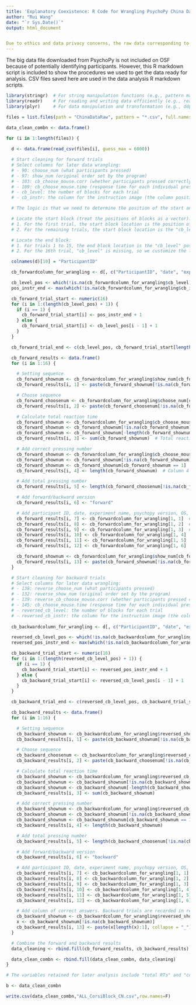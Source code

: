 ```yaml
---
title: 'Explanatory Coexistence: R Code for Wrangling PsychoPy China Data - Corsi Block'
author: "Rui Wang"
date: "`r Sys.Date()`"
output: html_document


Due to ethics and data privacy concerns, the raw data corresponding to this file has not been uploaded. However, I have uploaded the code to demonstrate the data wrangling process.
---
```

The big data file downloaded from PsychoPy is not included on OSF because of potentially identifying participants. However, this R markdown script is included to show the procedures we used to get the data ready for analysis. CSV files saved here are used in the data analysis R markdown scripts.

```r
library(stringr)  # For string manipulation functions (e.g., pattern matching, replacement)
library(readr)    # For reading and writing data efficiently (e.g., read_csv, write_csv)
library(plyr)     # For data manipulation and transformation (e.g., ddply, join)

```


```r
files = list.files(path = "ChinaDataRaw", pattern = "*.csv", full.names = TRUE)

data_clean_combn <- data.frame()

for (i in 1:length(files)) {
  
  d <- data.frame(read_csv(files[i], guess_max = 6000))

  # Start cleaning for forward trials
  # Select columns for later data wrangling:
  # - 90: choose_num (what participants pressed)
  # - 97: show_num (original order set by the program)
  # - 103: cb_choose_mouse.corr (whether participants pressed correctly for each individual press; 0 = incorrect, 1 = correct, -1 = pressed more than the set sequence)
  # - 109: cb_choose_mouse.time (response time for each individual press)
  # - cb_level: the number of blocks for each trial
  # - cb_instr: the column for the instruction image (the column position is the same for all files)

  # The logic is that we need to determine the position of the start and end blocks in each trial. There are 16 trials in total, so we need to find a way to locate the start and end blocks.

  # Locate the start block (treat the positions of blocks as a vector):
  # 1. For the first trial, the start block location is the position of the "cb_instr" + 1.
  # 2. For the remaining trials, the start block location is the "cb_level" position of the previous trial - 1.

  # Locate the end block:
  # 1. For trials 1 to 15, the end block location is the "cb_level" position.
  # 2. For the 16th trial, "cb_level" is missing, so we customize the location of the end block as the start block location + 30 (because participants will never press 30 times, adding 30 ensures we cover the entire trial).

  colnames(d)[10] = "ParticipantID"

  cb_forwardcolumn_for_wrangling <- d[, c("ParticipantID", "date", "expName", "psychopyVersion", "OS", "frameRate", "show_num", "choose_num", "cb_choose_mouse.corr", "cb_choose_mouse.time", "cb_level", "cb_instr")]

  cb_level_pos <- which(!is.na(cb_forwardcolumn_for_wrangling$cb_level))
  pos_instr_end <- max(which(!is.na(cb_forwardcolumn_for_wrangling$cb_instr)))

  cb_forward_trial_start <- numeric(16)
  for (i in 1:(length(cb_level_pos) + 1)) {
    if (i == 1) {
      cb_forward_trial_start[i] <- pos_instr_end + 1
    } else {
      cb_forward_trial_start[i] <- cb_level_pos[i - 1] + 1
    }
  }

  cb_forward_trial_end <- c(cb_level_pos, cb_forward_trial_start[length(cb_forward_trial_start)] + 30)

  cb_forward_results <- data.frame()
  for (i in 1:16) {

    # Setting sequence
    cb_forward_shownum <- cb_forwardcolumn_for_wrangling$show_num[cb_forward_trial_start[i]:cb_forward_trial_end[i]]
    cb_forward_results[i, 1] <- paste(cb_forward_shownum[!is.na(cb_forward_shownum)], collapse = "_")  # column 1

    # Choose sequence
    cb_forward_choosenum <- cb_forwardcolumn_for_wrangling$choose_num[cb_forward_trial_start[i]:cb_forward_trial_end[i]]
    cb_forward_results[i, 2] <- paste(cb_forward_choosenum[!is.na(cb_forward_choosenum)], collapse = "_")  # column 2

    # Calculate total reaction time
    cb_forward_shownum <- cb_forwardcolumn_for_wrangling$cb_choose_mouse.time[cb_forward_trial_start[i]:cb_forward_trial_end[i]]
    cb_forward_shownum <- cb_forward_shownum[!is.na(cb_forward_shownum)]  # Remove NA values
    cb_forward_shownum <- cb_forward_shownum[-length(cb_forward_shownum)]  # Remove the last press (done button)
    cb_forward_results[i, 3] <- sum(cb_forward_shownum)  # Total reaction time, column 3

    # Add correct pressing number
    cb_forward_shownum <- cb_forwardcolumn_for_wrangling$cb_choose_mouse.corr[cb_forward_trial_start[i]:cb_forward_trial_end[i]]
    cb_forward_shownum <- cb_forward_shownum[!is.na(cb_forward_shownum)]
    cb_forward_shownum <- cb_forward_shownum[cb_forward_shownum == 1]  # Correct presses
    cb_forward_results[i, 4] <- length(cb_forward_shownum)  # Column 4

    # Add total pressing number
    cb_forward_results[i, 5] <- length(cb_forward_choosenum[!is.na(cb_forward_choosenum)])  # Column 5

    # Add forward/backward version
    cb_forward_results[i, 6] <- "forward"

    # Add participant ID, date, experiment name, psychopy version, OS, and framerate
    cb_forward_results[i, 7] <- cb_forwardcolumn_for_wrangling[1, 1]  # Participant ID
    cb_forward_results[i, 8] <- cb_forwardcolumn_for_wrangling[1, 2]  # Date
    cb_forward_results[i, 9] <- cb_forwardcolumn_for_wrangling[1, 3]  # Experiment name
    cb_forward_results[i, 10] <- cb_forwardcolumn_for_wrangling[1, 4]  # Psychopy version
    cb_forward_results[i, 11] <- cb_forwardcolumn_for_wrangling[1, 5]  # OS
    cb_forward_results[i, 12] <- cb_forwardcolumn_for_wrangling[1, 6]  # Framerate

    cb_forward_shownum <- cb_forwardcolumn_for_wrangling$show_num[cb_forward_trial_start[i]:cb_forward_trial_end[i]]
    cb_forward_results[i, 13] <- paste(cb_forward_shownum[!is.na(cb_forward_shownum)], collapse = "_")
  }

  # Start cleaning for backward trials
  # Select columns for later data wrangling:
  # - 138: reverse_choose_num (what participants pressed)
  # - 132: reverse_show_num (original order set by the program)
  # - 139: reverse_cb_choose_mouse.corr (whether participants pressed correctly for each individual press; 0 = incorrect, 1 = correct, -1 = pressed more than the set sequence)
  # - 145: cb_choose_mouse.time (response time for each individual press)
  # - reversed_cb_level: the number of blocks for each trial
  # - reversed_cb_instr: the column for the instruction image (the column position is the same for all files)
  
  cb_backwardcolumn_for_wrangling <- d[, c("ParticipantID", "date", "expName", "psychopyVersion", "OS", "frameRate", "reversed_show_num", "reversed_choose_num", "reversed_cb_choose_mouse.corr", "reversed_cb_choose_mouse.time", "reversed_cb_instr", "reversed_cb_level")]

  reversed_cb_level_pos <- which(!is.na(cb_backwardcolumn_for_wrangling$reversed_cb_level))
  reversed_pos_instr_end <- max(which(!is.na(cb_backwardcolumn_for_wrangling$reversed_cb_instr)))

  cb_backward_trial_start <- numeric(16)
  for (i in 1:(length(reversed_cb_level_pos) + 1)) {
    if (i == 1) {
      cb_backward_trial_start[i] <- reversed_pos_instr_end + 1
    } else {
      cb_backward_trial_start[i] <- reversed_cb_level_pos[i - 1] + 1
    }
  }

  cb_backward_trial_end <- c(reversed_cb_level_pos, cb_backward_trial_start[length(cb_backward_trial_start)] + 30)

  cb_backward_results <- data.frame()
  for (i in 1:16) {

    # Setting sequence
    cb_backward_shownum <- cb_backwardcolumn_for_wrangling$reversed_show_num[cb_backward_trial_start[i]:cb_backward_trial_end[i]]
    cb_backward_results[i, 1] <- paste(cb_backward_shownum[!is.na(cb_backward_shownum)], collapse = "_")  # Column 1

    # Choose sequence
    cb_backward_choosenum <- cb_backwardcolumn_for_wrangling$reversed_choose_num[cb_backward_trial_start[i]:cb_backward_trial_end[i]]
    cb_backward_results[i, 2] <- paste(cb_backward_choosenum[!is.na(cb_backward_choosenum)], collapse = "_")  # Column 2

    # Calculate total reaction time
    cb_backward_shownum <- cb_backwardcolumn_for_wrangling$reversed_cb_choose_mouse.time[cb_backward_trial_start[i]:cb_backward_trial_end[i]]
    cb_backward_shownum <- cb_backward_shownum[!is.na(cb_backward_shownum)]
    cb_backward_shownum <- cb_backward_shownum[-length(cb_backward_shownum)]  # Remove the last press (done button)
    cb_backward_results[i, 3] <- sum(cb_backward_shownum)

    # Add correct pressing number
    cb_backward_shownum <- cb_backwardcolumn_for_wrangling$reversed_cb_choose_mouse.corr[cb_backward_trial_start[i]:cb_backward_trial_end[i]]
    cb_backward_shownum <- cb_backward_shownum[!is.na(cb_backward_shownum)]
    cb_backward_shownum <- cb_backward_shownum[cb_backward_shownum == 1]  # Correct presses
    cb_backward_results[i, 4] <- length(cb_backward_shownum)

    # Add total pressing number
    cb_backward_results[i, 5] <- length(cb_backward_choosenum[!is.na(cb_backward_choosenum)])

    # Add forward/backward version
    cb_backward_results[i, 6] <- "backward"

    # Add participant ID, date, experiment name, psychopy version, OS, and framerate
    cb_backward_results[i, 7] <- cb_backwardcolumn_for_wrangling[1, 1]  # Participant ID
    cb_backward_results[i, 8] <- cb_backwardcolumn_for_wrangling[1, 2]  # Date
    cb_backward_results[i, 9] <- cb_backwardcolumn_for_wrangling[1, 3]  # Experiment name
    cb_backward_results[i, 10] <- cb_backwardcolumn_for_wrangling[1, 4]  # Psychopy version
    cb_backward_results[i, 11] <- cb_backwardcolumn_for_wrangling[1, 5]  # OS
    cb_backward_results[i, 12] <- cb_backwardcolumn_for_wrangling[1, 6]  # Framerate

    # Add column of correct answers. Backward trials are recorded in reverse order
    cb_backward_shownum <- cb_backwardcolumn_for_wrangling$reversed_show_num[cb_backward_trial_start[i]:cb_backward_trial_end[i]]
    x <- cb_backward_shownum[!is.na(cb_backward_shownum)]
    cb_backward_results[i, 13] <- paste(x[length(x):1], collapse = "_")
  }

  # Combine the forward and backward results
  data_cleaning <- rbind.fill(cb_forward_results, cb_backward_results)

  data_clean_combn <- rbind.fill(data_clean_combn, data_cleaning)
}

# The variables retained for later analysis include "total RTs" and "correct pressing number"

b <- data_clean_combn
```


```r
write.csv(data_clean_combn,"ALL_CorsiBlock_CN.csv",row.names=F)
```


